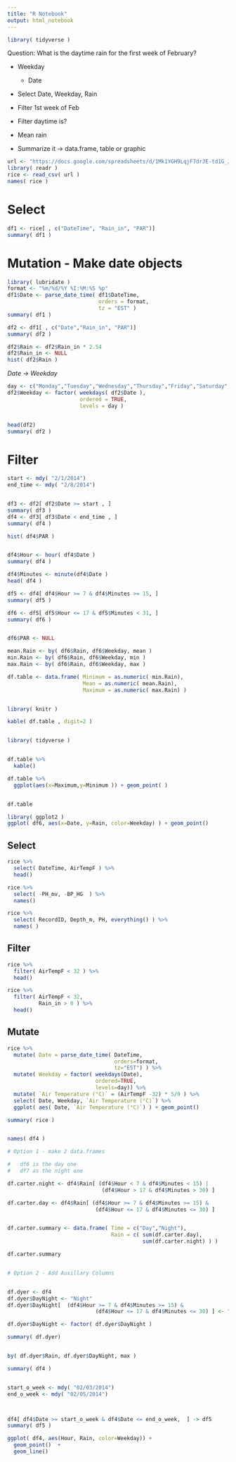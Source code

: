 ```yaml
---
title: "R Notebook"
output: html_notebook
---
```


```r
library( tidyverse )
```




Question: What is the daytime rain for the first week of February?




- Weekday  
  - Date 
- Select Date, Weekday, Rain

- Filter 1st week of Feb
- Filter daytime is?

- Mean rain  
- Summarize it -> data.frame, table or graphic



```r
url <- "https://docs.google.com/spreadsheets/d/1Mk1YGH9LqjF7drJE-td1G_JkdADOU0eMlrP01WFBT8s/pub?gid=0&single=true&output=csv"
library( readr )
rice <- read_csv( url )
names( rice )
```


# Select 

```r
df1 <- rice[ , c("DateTime", "Rain_in", "PAR")]
summary( df1 )
```




# Mutation - Make date objects


```r
library( lubridate )
format <- "%m/%d/%Y %I:%M:%S %p"
df1$Date <- parse_date_time( df1$DateTime, 
                             orders = format, 
                             tz = "EST" )
summary( df1 )

df2 <- df1[ , c("Date","Rain_in", "PAR")]
summary( df2 )
```



```r
df2$Rain <- df2$Rain_in * 2.54
df2$Rain_in <- NULL
hist( df2$Rain )
```


*Date -> Weekday*

```r

day <- c("Monday","Tuesday","Wednesday","Thursday","Friday","Saturday", "Sunday")
df2$Weekday <- factor( weekdays( df2$Date ),
                       ordered = TRUE,
                       levels = day )


head(df2)
summary( df2 )
```





# Filter

```r
start <- mdy( "2/1/2014")
end_time <- mdy( "2/8/2014")


df3 <- df2[ df2$Date >= start , ] 
summary( df3 )
df4 <- df3[ df3$Date < end_time , ]
summary( df4 )
```




```r
hist( df4$PAR )


df4$Hour <- hour( df4$Date )
summary( df4 )
```


```r
df4$Minutes <- minute(df4$Date )
head( df4 )

df5 <- df4[ df4$Hour >= 7 & df4$Minutes >= 15, ]
summary( df5 )

df6 <- df5[ df5$Hour <= 17 & df5$Minutes < 31, ]
summary( df6 )


df6$PAR <- NULL


```




```r
mean.Rain <- by( df6$Rain, df6$Weekday, mean )
min.Rain <- by( df6$Rain, df6$Weekday, min )
max.Rain <- by( df6$Rain, df6$Weekday, max )

df.table <- data.frame( Minimum = as.numeric( min.Rain),
                        Mean = as.numeric( mean.Rain),
                        Maximum = as.numeric( max.Rain) )


library( knitr ) 

kable( df.table , digit=2 )


library( tidyverse )


df.table %>%
  kable() 

df.table %>%
  ggplot(aes(x=Maximum,y=Minimum )) + geom_point( )


df.table
```



```r
library( ggplot2 )
ggplot( df6, aes(x=Date, y=Rain, color=Weekday) ) + geom_point() 
```


## Select




```r

rice %>% 
  select( DateTime, AirTempF ) %>%
  head()

```


```r

rice %>% 
  select( -PH_mv, -BP_HG  ) %>%
  names() 


```


```r
rice %>%
  select( RecordID, Depth_m, PH, everything() ) %>%
  names( )
```


## Filter


```r
rice %>%
  filter( AirTempF < 32 ) %>%
  head()

```


```r
rice %>%
  filter( AirTempF < 32,
          Rain_in > 0 ) %>%
  head()
```


## Mutate


```r
rice %>%
  mutate( Date = parse_date_time( DateTime,
                                  orders=format,
                                  tz="EST") ) %>%
  mutate( Weekday = factor( weekdays(Date),
                            ordered=TRUE,
                            levels=day)) %>%
  mutate( `Air Temperature (°C)` = (AirTempF -32) * 5/9 ) %>%
  select( Date, Weekday, `Air Temperature (°C)`) %>%
  ggplot( aes( Date, `Air Temperature (°C)`) ) + geom_point() 


```





```r
summary( rice )


names( df4 )

# Option 1 - make 2 data.frames 

#   df6 is the day one
#   df7 as the night one

df.carter.night <- df4$Rain[ (df4$Hour < 7 & df4$Minutes < 15) | 
                              (df4$Hour > 17 & df4$Minutes > 30) ]

df.carter.day <- df4$Rain[ (df4$Hour >= 7 & df4$Minutes >= 15) & 
                            (df4$Hour <= 17 & df4$Minutes <= 30) ]


df.carter.summary <- data.frame( Time = c("Day","Night"),
                                 Rain = c( sum(df.carter.day), 
                                           sum(df.carter.night) ) )

df.carter.summary


# Option 2 - Add Auxillary Columns


df.dyer <- df4
df.dyer$DayNight <- "Night"
df.dyer$DayNight[  (df4$Hour >= 7 & df4$Minutes >= 15) & 
                            (df4$Hour <= 17 & df4$Minutes <= 30) ] <- "Day"

df.dyer$DayNight <- factor( df.dyer$DayNight )

summary( df.dyer)


by( df.dyer$Rain, df.dyer$DayNight, max )
```



```r

summary( df4 )


start_o_week <- mdy( "02/03/2014")
end_o_week <- mdy( "02/05/2014")



df4[ df4$Date >= start_o_week & df4$Date <= end_o_week,  ] -> df5
summary( df5 )
```



```r
ggplot( df4, aes(Hour, Rain, color=Weekday)) + 
  geom_point()  + 
  geom_line() 
```



